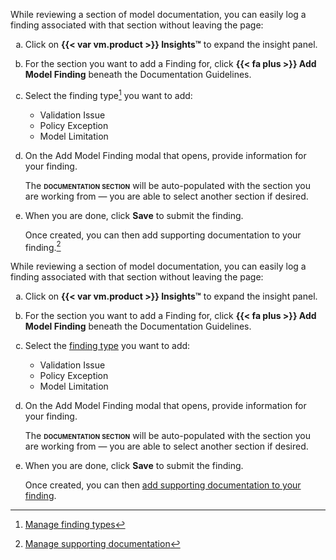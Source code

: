 :::: {.content-visible unless-format="revealjs"}
While reviewing a section of model documentation, you can easily log a finding associated with that section without leaving the page:

a. Click on **{{< var vm.product >}} Insights™** to expand the insight panel.

a. For the section you want to add a Finding for, click **{{< fa plus >}} Add Model Finding** beneath the Documentation Guidelines.

a. Select the finding type^[[Manage finding types](manage-finding-types.qmd)] you want to add:

   - Validation Issue
   - Policy Exception
   - Model Limitation

a. On the Add Model Finding modal that opens, provide information for your finding.

   The **[documentation section]{.smallcaps}** will be auto-populated with the section you are working from — you are able to select another section if desired.

a. When you are done, click **Save** to submit the finding. 

   Once created, you can then add supporting documentation to your finding.^[[Manage supporting documentation](/guide/model-validation/add-manage-model-findings.qmd#manage-supporting-documentation)]


::::

:::: {.content-hidden unless-format="revealjs"}
While reviewing a section of model documentation, you can easily log a finding associated with that section without leaving the page:

a. Click on **{{< var vm.product >}} Insights™** to expand the insight panel.

a. For the section you want to add a Finding for, click **{{< fa plus >}} Add Model Finding** beneath the Documentation Guidelines.

a. Select the [finding type](manage-finding-types.qmd) you want to add:

   - Validation Issue
   - Policy Exception
   - Model Limitation

a. On the Add Model Finding modal that opens, provide information for your finding.

   The **[documentation section]{.smallcaps}** will be auto-populated with the section you are working from — you are able to select another section if desired.

a. When you are done, click **Save** to submit the finding.

   Once created, you can then [add supporting documentation to your finding](/guide/model-validation/add-manage-model-findings.qmd#manage-supporting-documentation){target="_blank"}.

::::

